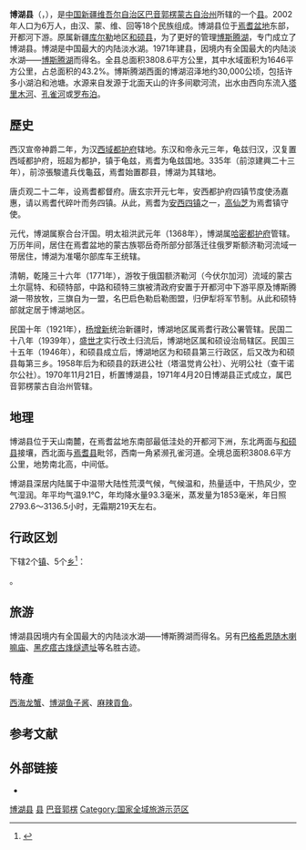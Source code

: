 {{Infobox China County
| county =博湖县
| Photo =
| Photoname=
| state =[[新疆维吾尔自治区|新疆维吾尔自治区]]
| map = Location of Bohu within Xinjiang (China).png
| mapsize = 250px
| mapofstate=China_Xinjiang.svg
| Pinyin =
| Belong =[[新疆维吾尔自治区|新疆维吾尔自治区]][[巴音郭楞蒙古自治州|巴音郭楞蒙古自治州]]
| Types=[[县|县]]
| admincode = 652829
| founded =
| seat = 博湖镇
| officerTitle=
| officer =
| division = 7
| town = 2
| township = 5
| subdistrict =
| dialect =
| post code= 841000
| phone code = 996
| coordinate =
| area = 3808.6平方公里
| area land =
| area water =
| census yr = 2002年
| pop =6万
| density =
| GDP =
| carlicense = 新M
| web = www.xjbh.gov.cn
| web_title = 博湖县政府网
}}
'''博湖县'''（{{lang-ug|'''باغراش ناھىيىسى'''}}，{{lang-mn|{{mongolunicode|'''ᠪᠣᠰᠲᠠᠨᠠᠭᠤᠷ ᠱᠢᠨᠢ'''}}}}），是[[中国|中国]][[新疆维吾尔自治区|新疆维吾尔自治区]][[巴音郭楞蒙古自治州|巴音郭楞蒙古自治州]]所辖的一个[[县|县]]。2002年人口为6万人，由汉、蒙、维、回等18个民族组成。博湖县位于[[焉耆盆地|焉耆盆地]]东部，开都河下游。原属新疆[[库尔勒|库尔勒]]地区[[和硕县|和硕县]]，为了更好的管理[[博斯腾湖|博斯腾湖]]，专门成立了博湖县。博湖是中国最大的内陆淡水湖。1971年建县，因境内有全国最大的内陆淡水湖——[[博斯腾湖|博斯腾湖]]而得名。全县总面积3808.6平方公里，其中水域面积为1646平方公里，占总面积的43.2%。博斯腾湖西面的博湖沼泽地约30,000公顷，包括许多小湖泊和池塘。水源来自发源于北面天山的许多间歇河流，出水由西向东流入[[塔里木河|塔里木河]]、[[孔雀河|孔雀河]]或[[罗布泊|罗布泊]]。

==歷史==
西汉宣帝神爵二年，为汉[[西域都护府|西域都护府]]辖地。东汉和帝永元三年，龟兹归汉，汉复置西域都护府，班超为都护，镇于龟兹，焉耆为龟兹国地。335年（前涼建興二十三年），前涼張駿遣兵伐龜茲，焉耆始置郡县，博湖为其辖地。

唐贞观二十二年，设焉耆都督府。唐玄宗开元七年，安西都护府四镇节度使汤嘉惠，请以焉耆代碎叶而务四镇。从此，焉耆为[[安西四镇|安西四镇]]之一，[[高仙芝|高仙芝]]为焉耆镇守使。

元代，博湖属察合台汗国。明太祖洪武元年（1368年），博湖属[[哈密都护府|哈密都护府]]管辖。万历年间，居住在焉耆盆地的蒙古族鄂岳奇所部分部落迁往俄罗斯额济勒河流域一带居住，博湖为准噶尔部库车王统辖。

清朝，乾隆三十六年（1771年），游牧于俄国额济勒河（今伏尔加河）流域的蒙古土尔扈特、和硕特部，中路和硕特三旗被清政府安置于开都河中下游平原及博斯腾湖一带放牧，三旗自为一盟，名巴启色勒启勒图盟，归伊犁将军节制。从此和硕特部就定居于博湖地区。

民国十年（1921年），[[杨增新|杨增新]]统治新疆时，博湖地区属焉耆行政公署管辖。民国二十八年（1939年），[[盛世才|盛世才]]实行改土归流后，博湖地区属和硕设治局辖区。民国三十五年（1946年），和硕县成立后，博湖地区为和硕县第三行政区，后又改为和硕县每第三乡。1958年后为和硕县的跃进公社（塔温觉肯公社）、光明公社（查干诺尔公社）。1970年11月21日，析置博湖县，1971年4月20日博湖县正式成立，属巴音郭楞蒙古自治州管辖。

==地理==
博湖县位于天山南麓，在焉耆盆地东南部最低洼处的开都河下洲，东北两面与[[和硕县|和硕县]]接壤，西北面与[[焉耆县|焉耆县]]毗邻，西南一角紧濒孔雀河道。全境总面积3808.6平方公里，地势南北高，中间低。

博湖县深居内陆属于中温带大陆性荒漠气候，气候温和，热量适中，干热风少，空气湿润。年平均气温9.1℃，年均降水量93.3毫米，蒸发量为1853毫米，年日照2793.6～3136.5小时，无霜期219天左右。

== 行政区划 ==
{{PAGENAMEBASE}}下辖2个[[行政建制镇|镇]]、5个[[乡_(中华人民共和国)|乡]]<ref>{{PRC admin/ref sgc|65/28/29}}</ref>：

{{PRC admin/children|65/28/29}}。

==旅游==
博湖县因境内有全国最大的内陆淡水湖——博斯腾湖而得名。另有[[巴格希恩随木喇嘛庙|巴格希恩随木喇嘛庙]]、[[黑疙瘩古烽燧遗址|黑疙瘩古烽燧遗址]]等名胜古迹。

==特產==
[[西海龙蟹|西海龙蟹]]、[[博湖鱼子酱|博湖鱼子酱]]、[[麻辣貢鱼|麻辣貢鱼]]。

== 参考文献 ==
{{reflist}}

== 外部链接 ==
* {{Official website|http://www.xjbh.gov.cn/|name=博湖县人民政府}}

{{博湖县行政区划}}
{{巴音郭楞蒙古自治州行政区划}}
{{新疆行政区划}}

[[Category:博湖县|]]
[[Category:巴音郭楞县市|县]]
[[Category:新疆县份|巴音郭楞]]
[[Category:国家全域旅游示范区|Category:国家全域旅游示范区]]